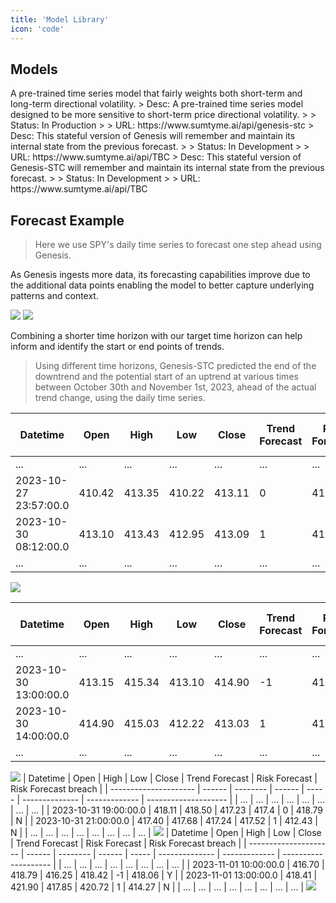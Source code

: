 ```yaml
---
title: 'Model Library'
icon: 'code'
---
```


## Models
<CardGroup cols={1}>
  <Card
    title="Genesis - https://www.sumtyme.ai/api/genesis"
    icon="lightbulb" iconType="duotone" color="#8fbc8f"
  >
    A pre-trained time series model that fairly weights both short-term and long-term directional volatility.

  </Card>
  <Card
    title="Genesis-STC"
    sub
    icon="lightbulb" iconType="duotone" color="#8fbc8f"
  >
    > Desc: A pre-trained time series model designed to be more sensitive to short-term price directional volatility.
    >
    > Status: In Production
    >
    > URL: https://www.sumtyme.ai/api/genesis-stc 
  </Card>
   <Card
    title="Genesis-M"
    icon="lightbulb" iconType="duotone" color="#ffa500"
  >
    > Desc: This stateful version of Genesis will remember and maintain its internal state from the previous forecast.
    >
    > Status: In Development
    >
    > URL: https://www.sumtyme.ai/api/TBC  
  </Card>
   <Card
    title="Genesis-STC-M"
    icon="lightbulb" iconType="duotone" color="#ffa500"
  >
    > Desc: This stateful version of Genesis-STC will remember and maintain its internal state from the previous forecast.
    >
    > Status: In Development
    >
    > URL: https://www.sumtyme.ai/api/TBC
  </Card>
</CardGroup>



## Forecast Example
> Here we use SPY's daily time series to forecast one step ahead using Genesis.

<Tip>As Genesis ingests more data, its forecasting capabilities improve due to the additional data points enabling the model to better capture underlying patterns and context.</Tip>

<Frame caption="SPY Daily Forecast (Feb 18th 2021-Nov 14th 2023)">
  <img src="spy_daily.png" />
</Frame>

<Frame caption="October 27th marked the negative inflection point.">
  <img src="spy_daily_27th.png" />
</Frame>



<Tip>Combining a shorter time horizon with our target time horizon can help inform and identify the start or end points of trends.</Tip>


> Using different time horizons, Genesis-STC predicted the end of the downtrend and the potential start of an uptrend at various times between October 30th and November 1st, 2023, ahead of the actual trend change, using the daily time series.

<Accordion title="SPY 15 Minute">

  | Datetime | Open | High | Low | Close | Trend Forecast | Risk Forecast | Risk Forecast breach |
  | --------------------- | ------ | -------- | ------ | ----- | -------------- | ------------- | -------------------- |
  | ... | ... | ... | ... | ... | ... | ... | ... |
  | 2023-10-27 23:57:00.0 | 410.42 | 413.35 | 410.22 | 413.11 | 0 | 411.27 | Y |
  | 2023-10-30 08:12:00.0 | 413.10 | 413.43 | 412.95 | 413.09 | 1 | 410.63 | N |
  | ... | ... | ... | ... | ... | ... | ... | ... |

  <Frame caption="October 27th marked the negative inflection point.">
  <img src="SPY15mins.png" />
  </Frame>
  
</Accordion>

<Accordion title="SPY 1 Hour">

  | Datetime | Open | High | Low | Close | Trend Forecast | Risk Forecast | Risk Forecast breach |
  | --------------------- | ------ | -------- | ------ | ----- | -------------- | ------------- | -------------------- |
  | ... | ... | ... | ... | ... | ... | ... | ... |
  | 2023-10-30 13:00:00.0 | 413.15 | 415.34 | 413.10 | 414.90 | -1 | 414.53 | Y |
  | 2023-10-30 14:00:00.0 | 414.90 | 415.03 | 412.22 | 413.03 | 1 | 412.43 | N |
  | ... | ... | ... | ... | ... | ... | ... | ... |

  <Frame caption="October 27th marked the negative inflection point.">
  <img src="SPY1H.png" />
  </Frame>
  
</Accordion>

<Accordion title="SPY 2 Hour">
  | Datetime | Open | High | Low | Close | Trend Forecast | Risk Forecast | Risk Forecast breach |
  | --------------------- | ------ | -------- | ------ | ----- | -------------- | ------------- | -------------------- |
  | ... | ... | ... | ... | ... | ... | ... | ... |
  | 2023-10-31 19:00:00.0 | 418.11 | 418.50 | 417.23 | 417.4 | 0 | 418.79 | N |
  | 2023-10-31 21:00:00.0 | 417.40 | 417.68 | 417.24 | 417.52 | 1 | 412.43 | N |
  | ... | ... | ... | ... | ... | ... | ... | ... |

  <Frame caption="October 27th marked the negative inflection point.">
  <img src="SPY2H.png" />
  </Frame>
  
</Accordion>

<Accordion title="SPY 3 Hour">
  | Datetime | Open | High | Low | Close | Trend Forecast | Risk Forecast | Risk Forecast breach |
  | --------------------- | ------ | -------- | ------ | ----- | -------------- | ------------- | -------------------- |
  | ... | ... | ... | ... | ... | ... | ... | ... |
  | 2023-11-01 10:00:00.0 | 416.70 | 418.79 | 416.25 | 418.42 | -1 | 418.06 | Y |
  | 2023-11-01 13:00:00.0 | 418.41 | 421.90 | 417.85 | 420.72 | 1 | 414.27 | N |
  | ... | ... | ... | ... | ... | ... | ... | ... |

  <Frame caption="October 27th marked the negative inflection point.">
  <img src="SPY3H.png" />
  </Frame>
  
</Accordion>





